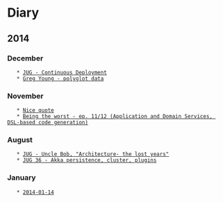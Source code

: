 = Diary =

== 2014 ==

=== December ===
    * [[2014-12-17|JUG - Continuous Deployment]]
    * [[2014-12-02|Greg Young - polyglot data]]

=== November ===
    * [[2014-11-12|Nice quote]]
    * [[2014-11-05|Being the worst - ep. 11/12 (Application and Domain Services, DSL-based code generation)]]

=== August ===
    * [[2014-08-11|JUG - Uncle Bob, "Architecture- the lost years"]]
    * [[2014-08-01|JUG 36 - Akka persistence, cluster, plugins]]

=== January ===
    * [[2014-01-14]]

